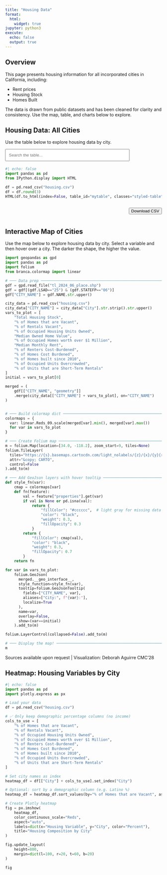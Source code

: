 ```yaml
---
title: "Housing Data"
format:
  html:
    widget: true
jupyter: python3
execute:
  echo: false
  output: true
---
```


## Overview

This page presents housing information for all incorporated cities in California, including:

- Rent prices 
- Housing Stock
- Homes Built

The data is drawn from public datasets and has been cleaned for clarity and consistency. Use the map, table, and charts below to explore.


## Housing Data: All Cities

Use the table below to explore housing data by city.

<!-- 🔍 Search bar -->
<input
  type="text"
  id="searchInput"
  onkeyup="filterTable()"
  placeholder="Search the table..."
  style="margin-bottom: 4px; padding: 10px; width: 100%; max-width: 400px;"
>

<script>
let currentPage = 1;
const rowsPerPage = 10;

function filterTable() {
  currentPage = 1;
  renderTable();
}

function sortTable(n) {
  const table = document.getElementById("mytable");
  const rows = Array.from(table.querySelectorAll("tbody tr"));
  const dir = table.dataset.sortDir === "asc" ? "desc" : "asc";
  table.dataset.sortDir = dir;
  table.dataset.sortCol = n;

  rows.sort((a, b) => {
    const cellA = a.children[n].textContent.trim().toLowerCase();
    const cellB = b.children[n].textContent.trim().toLowerCase();
    if (!isNaN(cellA) && !isNaN(cellB)) {
      return dir === "asc" ? cellA - cellB : cellB - cellA;
    }
    return dir === "asc"
      ? cellA.localeCompare(cellB)
      : cellB.localeCompare(cellA);
  });

  const tbody = table.querySelector("tbody");
  tbody.innerHTML = "";
  rows.forEach(row => tbody.appendChild(row));

  renderTable();
}

function renderTable() {
  const input = document.getElementById("searchInput").value.toLowerCase();
  const table = document.getElementById("mytable");
  const rows = Array.from(table.querySelectorAll("tbody tr"));

  // Filter
  let filteredRows = rows.filter(row =>
    row.textContent.toLowerCase().includes(input)
  );

  // Paginate
  rows.forEach(row => row.classList.add("hidden"));
  const start = (currentPage - 1) * rowsPerPage;
  const end = start + rowsPerPage;
  filteredRows.slice(start, end).forEach(row => row.classList.remove("hidden"));

  // Pagination Controls
  const totalPages = Math.ceil(filteredRows.length / rowsPerPage);
  const paginationDiv = document.getElementById("pagination");
  paginationDiv.innerHTML = "";
  for (let i = 1; i <= totalPages; i++) {
    let btn = document.createElement("button");
    btn.innerText = i;
    btn.style.marginRight = "5px";
    if (i === currentPage) btn.classList.add("active-page");
    btn.onclick = () => {
      currentPage = i;
      renderTable();
    };
    paginationDiv.appendChild(btn);
  }
}

document.addEventListener("DOMContentLoaded", () => {
  document.querySelectorAll("#mytable th").forEach((th, i) => {
    th.onclick = () => sortTable(i);
  });
  renderTable();
});
</script>

```python
#| echo: false
import pandas as pd
from IPython.display import HTML

df = pd.read_csv("housing.csv")
df = df.round(3)
HTML(df.to_html(index=False, table_id="mytable", classes="styled-table"))
```
<div id="table-controls" style="display: flex; justify-content: space-between; align-items: center; margin-top: 12px;">
  <div id="pagination"></div>

  <a href="housing.csv" download="housing.csv">
    <button
      class="city-button">
      Download CSV
    </button>
  </a>
</div>


## Interactive Map of Cities

Use the map below to explore housing data by city. Select a variable and then hover over a city. The darker the shape, the higher the value.

```python
import geopandas as gpd
import pandas as pd
import folium
from branca.colormap import linear

# ─── Data prep ──────────────────────────────────────────────────────────────
gdf = gpd.read_file("tl_2024_06_place.shp")
gdf = gdf[(gdf.LSAD=="25") & (gdf.STATEFP=="06")]
gdf["CITY_NAME"] = gdf.NAME.str.upper()

city_data = pd.read_csv("housing.csv")
city_data["CITY_NAME"] = city_data["City"].str.strip().str.upper()
vars_to_plot = [
    "Total Housing Stock",
    "% of Homes that are Vacant",
    "% of Rentals Vacant",
    "% of Occupied Housing Units Owned",
    "Median Owned Home Value",
    "% of Occupied Homes worth over $1 Million",
    "Median Monthly Rent",
    "% of Renters Cost-Burdened",
    "% of Homes Cost Burdened",
    "% of Homes built since 2010",
    "% of Occupied Units Overcrowded",
    "% of Units that are Short-Term Rentals"
]
initial = vars_to_plot[0]

merged = (
    gdf[["CITY_NAME", "geometry"]]
    .merge(city_data[["CITY_NAME"] + vars_to_plot], on="CITY_NAME")
)


# ─── Build colormap dict ────────────────────────────────────────────────────
colormaps = {
  var: linear.Reds_09.scale(merged[var].min(), merged[var].max())
  for var in vars_to_plot
}

# ─── Create Folium map ──────────────────────────────────────────────────────
m = folium.Map(location=[34.0, -118.2], zoom_start=9, tiles=None)
folium.TileLayer(
  tiles="https://{s}.basemaps.cartocdn.com/light_nolabels/{z}/{x}/{y}{r}.png",
  attr="&copy; CARTO",
  control=False
).add_to(m)

# ─── Add GeoJson layers with hover tooltip ──────────────────────────────────
def style_fn(var):
    cmap = colormaps[var]
    def fn(feature):
        val = feature["properties"].get(var)
        if val is None or pd.isna(val):
            return {
                "fillColor": "#cccccc",  # light gray for missing data
                "color": "black",
                "weight": 0.3,
                "fillOpacity": 0.3
            }
        return {
            "fillColor": cmap(val),
            "color": "black",
            "weight": 0.3,
            "fillOpacity": 0.7
        }
    return fn

for var in vars_to_plot:
    folium.GeoJson(
      merged.__geo_interface__,
      style_function=style_fn(var),
      tooltip=folium.GeoJsonTooltip(
        fields=["CITY_NAME", var],
        aliases=["City:", f"{var}:"],
        localize=True
      ),
      name=var,
      overlay=False,
      show=(var==initial)
    ).add_to(m)

folium.LayerControl(collapsed=False).add_to(m)

# ─── Display the map! ──────────────────────────────────────────────────────
m
```

Sources available upon request | Visualization: Deborah Aguirre CMC’28

## Heatmap: Housing Variables by City

```python
#| echo: false
import pandas as pd
import plotly.express as px

# Load your data
df = pd.read_csv("housing.csv")

# ✅ Only keep demographic percentage columns (no income)
cols_to_use = [
    "% of Homes that are Vacant",
    "% of Rentals Vacant",
    "% of Occupied Housing Units Owned",
    "% of Occupied Homes worth over $1 Million",
    "% of Renters Cost-Burdened",
    "% of Homes Cost Burdened",
    "% of Homes built since 2010",
    "% of Occupied Units Overcrowded",
    "% of Units that are Short-Term Rentals"
]

# Set city names as index
heatmap_df = df[["City"] + cols_to_use].set_index("City")

# Optional: sort by a demographic column (e.g. Latino %)
heatmap_df = heatmap_df.sort_values(by="% of Homes that are Vacant", ascending=False)

# Create Plotly heatmap
fig = px.imshow(
    heatmap_df,
    color_continuous_scale="Reds",
    aspect="auto",
    labels=dict(x="Housing Variable", y="City", color="Percent"),
    title="Housing Composition by City"
)

fig.update_layout(
    height=800,
    margin=dict(l=100, r=20, t=60, b=20)
)

fig
```
